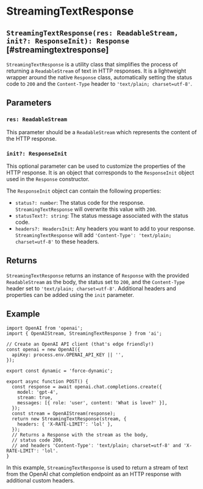 # StreamingTextResponse

## `StreamingTextResponse(res: ReadableStream, init?: ResponseInit): Response` [#streamingtextresponse]

`StreamingTextResponse` is a utility class that simplifies the process of returning a `ReadableStream` of text in HTTP responses. It is a lightweight wrapper around the native `Response` class, automatically setting the status code to `200` and the `Content-Type` header to `'text/plain; charset=utf-8'`.

## Parameters

### `res: ReadableStream`

This parameter should be a `ReadableStream` which represents the content of the HTTP response.

### `init?: ResponseInit`

This optional parameter can be used to customize the properties of the HTTP response. It is an object that corresponds to the `ResponseInit` object used in the `Response` constructor.

The `ResponseInit` object can contain the following properties:

- `status?: number`: The status code for the response. `StreamingTextResponse` will overwrite this value with `200`.
- `statusText?: string`: The status message associated with the status code.
- `headers?: HeadersInit`: Any headers you want to add to your response. `StreamingTextResponse` will add `'Content-Type': 'text/plain; charset=utf-8'` to these headers.

## Returns

`StreamingTextResponse` returns an instance of `Response` with the provided `ReadableStream` as the body, the status set to `200`, and the `Content-Type` header set to `'text/plain; charset=utf-8'`. Additional headers and properties can be added using the `init` parameter.

## Example

```tsx filename="app/api/generate/route.ts"
import OpenAI from 'openai';
import { OpenAIStream, StreamingTextResponse } from 'ai';

// Create an OpenAI API client (that's edge friendly!)
const openai = new OpenAI({
  apiKey: process.env.OPENAI_API_KEY || '',
});

export const dynamic = 'force-dynamic';

export async function POST() {
  const response = await openai.chat.completions.create({
    model: 'gpt-4',
    stream: true,
    messages: [{ role: 'user', content: 'What is love?' }],
  });
  const stream = OpenAIStream(response);
  return new StreamingTextResponse(stream, {
    headers: { 'X-RATE-LIMIT': 'lol' },
  });
  // Returns a Response with the stream as the body,
  // status code 200,
  // and headers 'Content-Type': 'text/plain; charset=utf-8' and 'X-RATE-LIMIT': 'lol'.
}
```

In this example, `StreamingTextResponse` is used to return a stream of text from the OpenAI chat completion endpoint as an HTTP response with additional custom headers.
